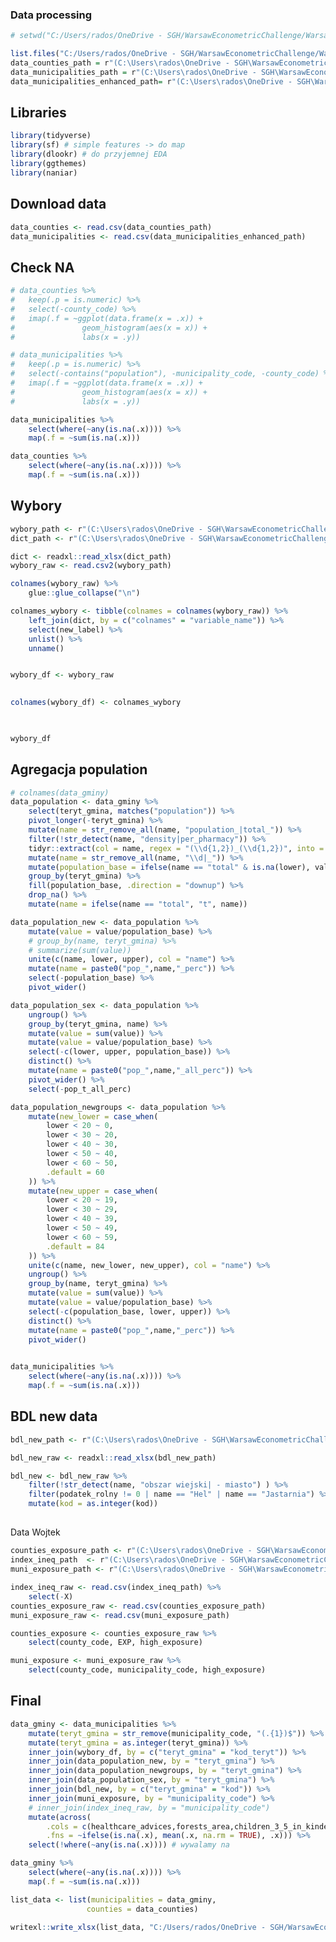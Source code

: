### Data processing

```r
# setwd("C:/Users/rados/OneDrive - SGH/WarsawEconometricChallenge/WarsawEconometricChallenge")

list.files("C:/Users/rados/OneDrive - SGH/WarsawEconometricChallenge/WarsawEconometricChallenge/_data")
data_counties_path = r"(C:\Users\rados\OneDrive - SGH\WarsawEconometricChallenge\WarsawEconometricChallenge\_data\data_counties.csv)"
data_municipalities_path = r"(C:\Users\rados\OneDrive - SGH\WarsawEconometricChallenge\WarsawEconometricChallenge\_data\data_municipalities.csv)"
data_municipalities_enhanced_path= r"(C:\Users\rados\OneDrive - SGH\WarsawEconometricChallenge\WarsawEconometricChallenge\1_raw_data\municipalities_enhanced_2.csv)"
```

## Libraries

```r
library(tidyverse)
library(sf) # simple features -> do map
library(dlookr) # do przyjemnej EDA
library(ggthemes)
library(naniar)

```

## Download data

```r

data_counties <- read.csv(data_counties_path)
data_municipalities <- read.csv(data_municipalities_enhanced_path)

```

## Check NA

```r

# data_counties %>% 
# 	keep(.p = is.numeric) %>% 
# 	select(-county_code) %>% 
# 	imap(.f = ~ggplot(data.frame(x = .x)) +
# 			 	geom_histogram(aes(x = x)) +
# 			 	labs(x = .y))


```

```r


# data_municipalities %>%
# 	keep(.p = is.numeric) %>%
# 	select(-contains("population"), -municipality_code, -county_code) %>%
# 	imap(.f = ~ggplot(data.frame(x = .x)) +
# 			 	geom_histogram(aes(x = x)) +
# 			 	labs(x = .y))
```

```r
data_municipalities %>% 
	select(where(~any(is.na(.x)))) %>% 
	map(.f = ~sum(is.na(.x)))

```

```r
data_counties %>% 
	select(where(~any(is.na(.x)))) %>% 
	map(.f = ~sum(is.na(.x)))
```

## Wybory

```r
wybory_path <- r"(C:\Users\rados\OneDrive - SGH\WarsawEconometricChallenge\WarsawEconometricChallenge\1_raw_data\wyniki_gl_na_listy_po_gminach_proc_sejm.csv)"
dict_path <- r"(C:\Users\rados\OneDrive - SGH\WarsawEconometricChallenge\WarsawEconometricChallenge\dict_master.xlsx)"

dict <- readxl::read_xlsx(dict_path)
wybory_raw <- read.csv2(wybory_path)

colnames(wybory_raw) %>% 
	glue::glue_collapse("\n")
```

```r

colnames_wybory <- tibble(colnames = colnames(wybory_raw)) %>% 
	left_join(dict, by = c("colnames" = "variable_name")) %>% 
	select(new_label) %>% 
	unlist() %>% 
	unname()


wybory_df <- wybory_raw 

	
colnames(wybory_df) <- colnames_wybory


	
wybory_df
```

## Agregacja population

```r

# colnames(data_gminy)
data_population <- data_gminy %>% 
	select(teryt_gmina, matches("population")) %>% 
	pivot_longer(-teryt_gmina) %>% 
	mutate(name = str_remove_all(name, "population_|total_")) %>% 
	filter(!str_detect(name, "density|per_pharmacy")) %>% 
	tidyr::extract(col = name, regex = "(\\d{1,2})_(\\d{1,2})", into = c("lower","upper"), remove = FALSE) %>% 
	mutate(name = str_remove_all(name, "\\d|_")) %>% 
	mutate(population_base = ifelse(name == "total" & is.na(lower), value, NA)) %>% 
	group_by(teryt_gmina) %>% 
	fill(population_base, .direction = "downup") %>% 
	drop_na() %>% 
	mutate(name = ifelse(name == "total", "t", name))

data_population_new <- data_population %>% 
	mutate(value = value/population_base) %>% 
	# group_by(name, teryt_gmina) %>% 
	# summarize(sum(value))
	unite(c(name, lower, upper), col = "name") %>% 
	mutate(name = paste0("pop_",name,"_perc")) %>% 
	select(-population_base) %>% 
	pivot_wider()

data_population_sex <- data_population %>% 
	ungroup() %>% 
	group_by(teryt_gmina, name) %>% 
	mutate(value = sum(value)) %>% 
	mutate(value = value/population_base) %>%
	select(-c(lower, upper, population_base)) %>% 
	distinct() %>% 
	mutate(name = paste0("pop_",name,"_all_perc")) %>% 
	pivot_wider() %>% 
	select(-pop_t_all_perc)
```

```r

data_population_newgroups <- data_population %>% 
	mutate(new_lower = case_when(
		lower < 20 ~ 0,
		lower < 30 ~ 20,
		lower < 40 ~ 30,
		lower < 50 ~ 40,
		lower < 60 ~ 50,
		.default = 60
	)) %>% 
	mutate(new_upper = case_when(
		lower < 20 ~ 19,
		lower < 30 ~ 29,
		lower < 40 ~ 39,
		lower < 50 ~ 49,
		lower < 60 ~ 59,
		.default = 84
	)) %>% 
	unite(c(name, new_lower, new_upper), col = "name") %>% 
	ungroup() %>% 
	group_by(name, teryt_gmina) %>% 
	mutate(value = sum(value)) %>% 
	mutate(value = value/population_base) %>% 
	select(-c(population_base, lower, upper)) %>% 
	distinct() %>%
	mutate(name = paste0("pop_",name,"_perc")) %>%
	pivot_wider()
	

```

```r
data_municipalities %>% 
	select(where(~any(is.na(.x)))) %>% 
	map(.f = ~sum(is.na(.x)))

```

## BDL new data

```r

bdl_new_path <- r"(C:\Users\rados\OneDrive - SGH\WarsawEconometricChallenge\WarsawEconometricChallenge\2_data_processing\bdl\data_bdl_wec.xlsx)"

bdl_new_raw <- readxl::read_xlsx(bdl_new_path)
```
```r
bdl_new <- bdl_new_raw %>% 
	filter(!str_detect(name, "obszar wiejski| - miasto") ) %>%
	filter(podatek_rolny != 0 | name == "Hel" | name == "Jastarnia") %>% 
	mutate(kod = as.integer(kod))
```
## 
Data Wojtek 

```r

counties_exposure_path <- r"(C:\Users\rados\OneDrive - SGH\WarsawEconometricChallenge\WarsawEconometricChallenge\1_raw_data\data_counties_exposure.csv)"
index_ineq_path  <- r"(C:\Users\rados\OneDrive - SGH\WarsawEconometricChallenge\WarsawEconometricChallenge\1_raw_data\data_index_ineq.csv)"
muni_exposure_path <- r"(C:\Users\rados\OneDrive - SGH\WarsawEconometricChallenge\WarsawEconometricChallenge\1_raw_data\data_muni_exposure.csv)"

index_ineq_raw <- read.csv(index_ineq_path) %>% 
	select(-X)
counties_exposure_raw <- read.csv(counties_exposure_path) 
muni_exposure_raw <- read.csv(muni_exposure_path)

counties_exposure <- counties_exposure_raw %>% 
	select(county_code, EXP, high_exposure)

muni_exposure <- muni_exposure_raw %>% 
	select(county_code, municipality_code, high_exposure)


```



## Final

```r
data_gminy <- data_municipalities %>% 
	mutate(teryt_gmina = str_remove(municipality_code, "(.{1})$")) %>%
	mutate(teryt_gmina = as.integer(teryt_gmina)) %>% 
	inner_join(wybory_df, by = c("teryt_gmina" = "kod_teryt")) %>% 
	inner_join(data_population_new, by = "teryt_gmina") %>% 
	inner_join(data_population_newgroups, by = "teryt_gmina") %>% 
	inner_join(data_population_sex, by = "teryt_gmina") %>% 
	inner_join(bdl_new, by = c("teryt_gmina" = "kod")) %>% 
	inner_join(muni_exposure, by = "municipality_code") %>% 
	# inner_join(index_ineq_raw, by = "municipality_code")
	mutate(across(
		.cols = c(healthcare_advices,forests_area,children_3_5_in_kindergartens),
		.fns = ~ifelse(is.na(.x), mean(.x, na.rm = TRUE), .x))) %>% 
	select(!where(~any(is.na(.x)))) # wywalamy na

data_gminy %>%
	select(where(~any(is.na(.x)))) %>% 
	map(.f = ~sum(is.na(.x)))
```

```r
list_data <- list(municipalities = data_gminy,
				 counties = data_counties)

writexl::write_xlsx(list_data, "C:/Users/rados/OneDrive - SGH/WarsawEconometricChallenge/WarsawEconometricChallenge/data_master.xlsx")


```
